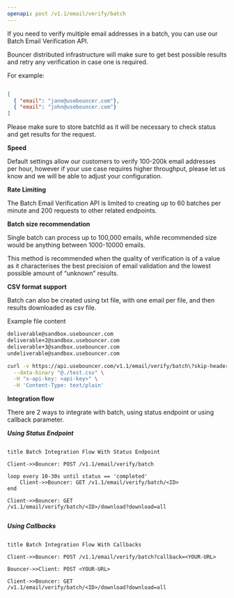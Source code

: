 ```yaml
---
openapi: post /v1.1/email/verify/batch
---
```

If you need to verify multiple email addresses in a batch, you can use our
Batch Email Verification API.

Bouncer distributed infrastructure will make sure to get best possible
results and retry any verification in case one is required.

For example:


``` json

[
  { "email": "jane@usebouncer.com"},
  { "email": "john@usebouncer.com"}
]


```


Please make sure to store batchId as it will be necessary to check
status and get results for the request.

**Speed**

Default settings allow our customers to verify 100-200k email addresses
per hour, however if your use case requires higher throughput, please let
us know and we will be able to adjust your configuration.

**Rate Limiting**

The Batch Email Verification API is limited to creating up to 60 batches
per minute and 200 requests to other related endpoints.

**Batch size recommendation**

Single batch can process up to 100,000 emails, while recommended size
would be anything between 1000-10000 emails.

This method is recommended when the quality of verification is of a
value as it characterises the best precision of email validation and the
lowest possible amount of “unknown” results.

**CSV format support**

Batch can also be created using txt file, with one email per file, and then results downloaded as csv file.

Example file content

```txt
deliverable@sandbox.usebouncer.com
deliverable+2@sandbox.usebouncer.com
deliverable+3@sandbox.usebouncer.com
undeliverable@sandbox.usebouncer.com
```

```bash
curl -v https://api.usebouncer.com/v1.1/email/verify/batch\?skip-header\=false \
  --data-binary "@./test.csv" \
  -H "x-api-key: <api-key>" \
  -H 'Content-Type: text/plain'
```

**Integration flow**

There are 2 ways to integrate with batch, using status endpoint or using
callback parameter.

_**Using Status Endpoint**_


```

title Batch Integration Flow With Status Endpoint

Client->>Bouncer: POST /v1.1/email/verify/batch

loop every 10-30s until status == 'completed'
    Client->>Bouncer: GET /v1.1/email/verify/batch/<ID>
end

Client->>Bouncer: GET
/v1.1/email/verify/batch/<ID>/download?download=all


```


_**Using Callbacks**_


```

title Batch Integration Flow With Callbacks

Client->>Bouncer: POST /v1.1/email/verify/batch?callback=<YOUR-URL>

Bouncer->>Client: POST <YOUR-URL>

Client->>Bouncer: GET
/v1.1/email/verify/batch/<ID>/download?download=all


```
